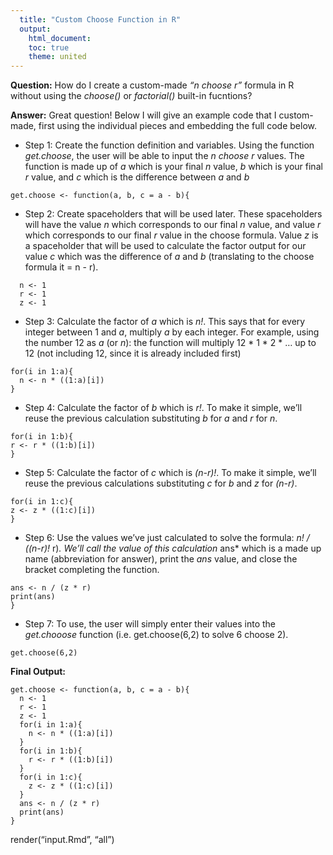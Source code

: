```yaml
---
  title: "Custom Choose Function in R"
  output:
    html_document:
    toc: true
    theme: united
---
```


**Question:** How do I create a custom-made *"n choose r"* formula in R without using the *choose()* or *factorial()* built-in fucntions?

**Answer:** Great question! Below I will give an example code that I custom-made, first using the individual pieces and embedding the full code below.
    
- Step 1:
      Create the function definition and variables. Using the function *get.choose*, the user will be able to input the *n choose r* values.
      The function is made up of *a* which is your final *n* value, *b* which is your final *r* value, and *c* which is the difference between *a* and *b*

```
get.choose <- function(a, b, c = a - b){
```
      
- Step 2:
        Create spaceholders that will be used later. These spaceholders will have the value *n* which corresponds to our final *n* value, and value *r* which corresponds to our final *r* value in the choose formula.
        Value *z* is a spaceholder that will be used to calculate the factor output for our value *c* which was the difference of *a* and *b* (translating to the choose formula it = n - r).

```
  n <- 1
  r <- 1
  z <- 1
```

- Step 3:
    Calculate the factor of *a* which is *n!*.
    This says that for every integer between 1 and *a*, multiply *a* by each integer.
    For example, using the number 12 as *a* (or *n*): the function will multiply 12 * 1 * 2 * ... up to 12 (not including 12, since it is already included first)

```
for(i in 1:a){
  n <- n * ((1:a)[i])
}
```

- Step 4:
    Calculate the factor of *b* which is *r!*.
    To make it simple, we'll reuse the previous calculation substituting *b* for *a* and *r* for *n*.

```
for(i in 1:b){
r <- r * ((1:b)[i])
}
```

- Step 5:
    Calculate the factor of *c* which is *(n-r)!*.
    To make it simple, we'll reuse the previous calculations substituting *c* for *b* and *z* for *(n-r)*.

```
for(i in 1:c){
z <- z * ((1:c)[i])
}
```

- Step 6:
  Use the values we've just calculated to solve the formula: *n! / ((n-r)! * r)*.
  We'll call the value of this calculation *ans* which is a made up name (abbreviation for answer), print the *ans* value, and close the bracket completing the function.

```
ans <- n / (z * r)
print(ans)
}
```

- Step 7:
  To use, the user will simply enter their values into the *get.chooose* function (i.e. get.choose(6,2) to solve 6 choose 2).

```
get.choose(6,2)
```


**Final Output:**
```
get.choose <- function(a, b, c = a - b){
  n <- 1
  r <- 1
  z <- 1
  for(i in 1:a){
    n <- n * ((1:a)[i])
  }
  for(i in 1:b){
    r <- r * ((1:b)[i])
  }
  for(i in 1:c){
    z <- z * ((1:c)[i])
  }
  ans <- n / (z * r)
  print(ans)
}
```

render("input.Rmd", "all")